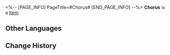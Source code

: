 <%-- [PAGE_INFO]
PageTitle=#Chorus#
[END_PAGE_INFO] --%>
{{Item Infobox
|id          = 20005
|image       = Item Chorus.png
|type        = 
|invCategory = Light Cone
|rarity      = 3
|effect      = Light Cone for the Path of {{Color|h|Harmony}}. The Light Cone ability is only effective for characters of this Path.
|description = A drop of strength condensed from time itself. All the seemingly insignificant moments come together to form the magnificent choir of fate.
}}
{{Description|''"Fingers clutch to make a fist, strength is built via numbers. I give myself for something higher &mdash; the concept of us."''}}
'''Chorus''' is a [[Item]].

==Other Languages==
{{Other Languages
|en   = Chorus
|zhs  = 齐颂
|zht  = 齊頌
|ja   = {{Rubi|斉頌|せいしょう}}
|ko   = 합창
|es   = Coro
|fr   = Chœur
|ru   = Хор
|th   = Chorus
|vi   = Điệp Khúc
|de   = Chor
|id   = Chorus
|pt   = Refrão
}}

==Change History==
{{Change History|2.0}}